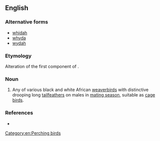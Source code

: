 ==English==

===Alternative forms===
* [[whidah]]
* [[whyda]]
* [[wydah]]

===Etymology===
Alteration of the first component of {{m|en|widow bird}}.

===Noun===
{{en-noun}}

# Any of various black and white African [[weaverbird]]s with distinctive drooping long [[tailfeather]]s on males in [[mating season]], suitable as [[cage bird]]s.

===References===
* {{R:Websters}}

[[Category:en:Perching birds]]